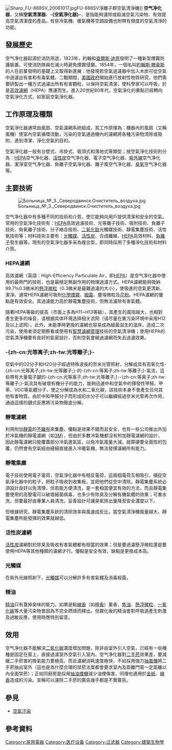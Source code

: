 {{noteTA
|T=zh-hans:空气净化器; zh-hk:空氣清新機; zh-tw:空氣清淨機;
|1=zh-hans:空气净化器; zh-hk:空氣清新機; zh-tw:空氣清淨機;
}}
{{original research|time=2013-05-26T15:53:37+00:00}}
[[File:Sharp_FU-888SV_20061017.jpg|thumb]]FU-888SV淨離子群空氣清淨機]]
'''空气净化器'''，又稱'''空氣清潔器'''、'''-{空氣淨化器}-'''，是指能夠濾除或殺滅空氣污染物、有效提高空氣清潔度的產品。有些冷氣機、暖氣機等空調設備也附帶有限度的空氣清淨的功能。

==發展歷史==
空气净化器起源於消防用途，1823年，約翰和[[查爾斯·迪恩|查爾斯·迪恩]]發明了一種新型煙霧防護裝置，可使消防隊員在滅火時避免煙霧侵襲。1854年，一個名叫[[約翰斯·滕豪斯|約翰斯·滕豪斯]]的人在前輩發明的基礎上又取得新進展：他發現若空氣過濾器中加入木炭可從空氣中過濾出有害和有毒氣體。二戰期間，[[美國政府|美國政府]]開始進行放射性物質研究，他們需要研製出一種方式過濾出所有有害顆粒，以保持空氣清潔，使科學家可以呼吸，於是[[高效滤网|高效濾網]]（HEPA）應運而生。進入20世紀80年代，空氣淨化的重點已經轉向空氣淨化方式，如家庭空氣淨化器。

==工作原理及種類==
空氣淨化器通常由風扇、空氣濾網系統組成，其工作原理為：機器內的風扇（又稱風機）使室內空氣循環流動，污染的空氣通過機內的濾網將各種污染物清除或吸附，達到清潔、淨化空氣的目的。

空氣淨化器一般有台壁式、吊掛式、吸頂式和落地式等類型；按空氣淨化技術則分為：[[HEPA|HEPA]]空气净化器、[[活性炭|活性炭]]空气净化器、電子空气净化器、[[紫外線|紫外線]]空气净化器、潔淨室空气净化器、負離子空氣淨化器、離子風空气净化器、[[臭氧|臭氧]]空气净化器等。

==主要技術==
[[File:Больница_№_3._Северодвинск.Очиститель_воздуха.jpg|thumb]]

空气净化器中有多種不同的技術和介質，使它能夠向用戶提供清潔和安全的空氣。常用的空氣淨化技術有：[[HEPA|HEPA]]高效過濾技術、光等離子技術、吸附技術、負離子技術、負氧離子技術、分子絡合技術、[[二氧化鈦|二氧化鈦]]光觸媒技術、靜電集塵技術、活性氧技術等；材料技術主要有：[[光觸媒|光觸媒]]、[[活性炭|活性炭]]、合成纖維、[[HEPA|HEPA]]高效材料、[[負離子|負離子]]發生器等。現有的空氣淨化器多采為複合型，即同時採用了多種淨化技術和材料介質。

===HEPA濾網===
高效濾網（英語：High-Efficiency Particulate Air，即[[HEPA|HEPA]]）是空气净化器中使用的最熱門的技術，也是最穩定無副作用的物理過濾方式。HEPA濾網能夠吸納99.7％0.3微米的[[懸浮微粒|懸浮微粒]]（0.3微米是最難過濾的大小），使吸進的空氣更清新、潔淨。通常HEPA濾網可吸附[[化學煙霧|化學煙霧]]、[[細菌|細菌]]、塵埃微粒及[[花粉|花粉]]。HEPA濾網的優點是有效安全。其過濾能力高於靜電集塵技術，但無法濾除有害氣體。

隨著HEPA等級的提高（市面上多為H11~H13等級），其產生的風阻越大，也相對產生更多的噪音，请根据具体环境选择相关滤网（请尽量在重污染环境中采用H12及以上滤网）。此外，未能準時更換的濾網也容易成為細菌滋生的溫床，造成二次污染，使用者須定期察看或使用有[[智慧濾網管理|智慧濾網管理]]技術的空氣清淨機；使用HEPA的空氣清淨機要有良好的氣密設計，否則空氣會繞過濾網而失去過濾效果。

=== -{zh-cn:光等离子;zh-tw:光等離子;}- ===
空氣中的O2分子和H2O分子經過特殊波長的奈米光管照射，分解成具有高氧化性-{zh-cn:光等离子;zh-tw:光等離子;}-的-{zh-cn:等离子;zh-tw:等離子;}-氣流，這些帶有大量電子鍵的-{zh-cn:光等离子;zh-tw:光等離子;}--{zh-cn:等离子;zh-tw:等離子;}-氣流具有破壞有機分子的能力，能夠迅速中和空氣中的揮發性甲醛、甲苯、VOC等氣體分子，使之分解成為水和二氧化碳，該技術本身不會產生任何其他有害物質。由於中和甲醛分子而形成的水分子可以繼續經過奈米光管再次作用，通過這樣的鏈式反應將污染物徹底分解。

===靜電濾網===
利用附加[[靜電|靜電]]的[[不織布|不織布]]來集塵。優點是效果不錯而且安全，也有一些公司推出外加於冷氣機的靜電濾網（如[[3M|3M]]），但由於多數冷氣機都沒有附加靜電濾網的設計，因此靜電濾網只能覆蓋部分冷氣進氣區，以免冷氣風量大減，就算硬要全面性的包覆，仍然會有空氣經由縫細直接進入冷暖氣機，無法發揮濾網所有能力。

===靜電集塵===
電子技術使用電子電荷，空氣淨化器中有相反電荷，這兩個電荷互相吸引，捕捉空氣淨化器中的粒子，把粒子吸收到收集板，並把他們從空中清除。靜電集塵系統必須設計良好以免清理，但若能方便清洗，是一套相當便宜有效的方法，而且靜電集塵使用的高壓電可以破壞細菌病毒，也多少有除臭及分解有機氣體的效果；可重水洗，但要最好由專業人員清洗，妥善設計可讓臭氧排出量降至安全濃度以下。

但根據研究，靜電集塵系統的清除效率與風速成反比，當空氣清淨機風量越大，靜電集塵所能發揮的效果就越低。

===活性炭濾網===
[[活性炭|活性炭]]濾網對於除臭及吸收有害氣體都有相當的效果；但是要過濾懸浮微粒還是要使用HEPA等其他種類的濾網才行。優點是安全有效，缺點是更換成本高。

===光觸媒===
在紫外光線照射下，[[光觸媒|光觸媒]]可以分解許多有害氣體及消毒殺菌。

===精油===
[[精油|精油]]只有蓋掉臭味的能力。如果是點[[線香|線香]]（如[[檀香|檀香]]）薰香，[[焦油|焦油]]、[[懸浮微粒|懸浮微粒]]、[[一氧化碳|一氧化碳]]等大量污染物會因為不完全燃燒而釋出。但霧化後的精油會對呼吸道產生刺激及過敏反應，使用時應特別留意。

==效用==
空气净化器不能解決[[二氧化碳|二氧化碳]]濃度增加問題，除非由室外引入空氣，已經有一些機種是固定在窗上，直接過濾室外空氣引入室內。空气净化器對[[二手菸|二手菸]]效果差，要減緩二手菸害的換氣能力要極高，而且濾網消耗速度極快，不如採用強力[[風機|抽風機]]將二手菸抽出室外（這也是為什麼合理的禁菸法案都會要求室內及距離門窗一定距離以內全面禁菸）；正如同廚房是採用[[抽油煙機|抽油煙機]]減少油煙傷害。同理也適用於[[金紙|金紙]]、[[線香|線香]]造成的污染。宣稱可以濾除二手菸的廣告幾乎都是不實廣告。

==參見==
*[[空氣汙染|空氣汙染]]

== 參考資料 ==
{{Reflist}}

{{暖通空調}}
[[Category:家用電器|Category:家用電器]]
[[Category:医疗设备|Category:医疗设备]]
[[Category:过滤器|Category:过滤器]]
[[Category:建築生物學|Category:建築生物學]]